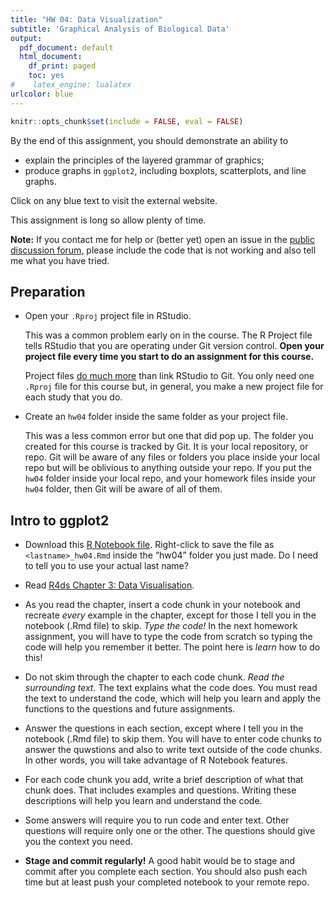 ```yaml
---
title: "HW 04: Data Visualization"
subtitle: 'Graphical Analysis of Biological Data'
output:
  pdf_document: default
  html_document:
    df_print: paged
    toc: yes
#    latex_engine: lualatex
urlcolor: blue
---
```


```r
knitr::opts_chunk$set(include = FALSE, eval = FALSE)
```


By the end of this assignment, you should demonstrate an ability to

- explain the principles of the layered grammar of graphics; 
- produce graphs in `ggplot2`, including boxplots, scatterplots, and line graphs.

Click on any blue text to visit the external website.

This assignment is long so allow plenty of time.

**Note:** If you contact me for help or (better yet) open an issue in the [public discussion forum,](https://github.com/SEMO-GABD/public_discussion) please include the code that is not working and also tell me what you have tried.

## Preparation

- Open your `.Rproj` project file in RStudio.

    This was a common problem early on in the course. The R Project file tells RStudio that you are operating under Git version control. **Open your project file every time you start to do an assignment for this course.**
    
    Project files [do much more](https://support.rstudio.com/hc/en-us/articles/200526207-Using-Projects) than link RStudio to Git. You only need one `.Rproj` file for this course but, in general, you make a new project file for each study that you do.
    
- Create an `hw04` folder inside the same folder as your project file.

    This was a less common error but one that did pop up. The folder you created for this course is tracked by Git. It is your local repository, or repo. Git will be aware of any files or folders you place inside your local repo but will be oblivious to anything outside your repo. If you put the `hw04` folder inside your local repo, and your homework files inside your `hw04` folder, then Git will be aware of all of them.
    
    
## Intro to ggplot2

- Download this [R Notebook file](https://raw.githubusercontent.com/SEMO-GABD/semo-gabd.github.io/master/assignments/hw04/chapter03_hw04.Rmd). Right-click to save the file as `<lastname>_hw04.Rmd` inside the "hw04" folder you just made. Do I need to tell you to use your actual last name?

- Read [R4ds Chapter 3: Data Visualisation](https://r4ds.had.co.nz/data-visualisation.html).

- As you read the chapter, insert a code chunk in your notebook and recreate *every* example in the chapter, except for those I tell you in the notebook (.Rmd file) to skip. *Type the code!*  In the next homework assignment, you will have to type the code from scratch so typing the code will help you remember it better. The point here is *learn* how to do this! 

- Do not skim through the chapter to each code chunk. *Read the surrounding text.* The text explains what the code does. You must read the text to understand the code, which will help you learn and apply the functions to the questions and future assignments.

- Answer the questions in each section, except where I tell you in the notebook (.Rmd file) to skip them. You will have to enter code chunks to answer the quwstions and also to write text outside of the code chunks. In other words, you will take advantage of R Notebook features.

- For each code chunk you add, write a brief description of what that chunk does. That includes examples and questions. Writing these descriptions will help you learn and understand the code.

- Some answers will require you to run code and enter text. Other questions will require only one or the other. The questions should give you the context you need.

- **Stage and commit regularly!**  A good habit would be to stage and commit after you complete each section. You should also push each time but at least push your completed notebook to your remote repo.


